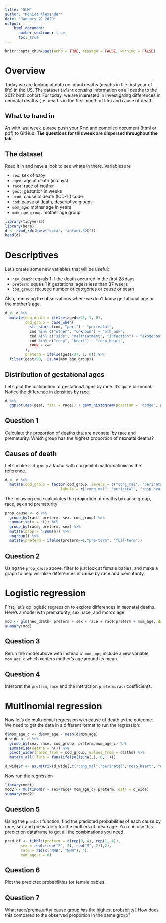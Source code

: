 ```yaml
---
title: "GLM"
author: "Monica Alexander"
date: "January 22 2020"
output: 
    html_document:
      number_sections: true
      toc: true
---
```


```r
knitr::opts_chunk$set(echo = TRUE, message = FALSE, warning = FALSE)
```

# Overview

Today we are looking at data on infant deaths (deaths in the first year of life) in the US. The dataset `infant` contains information on all deaths to the 2012 birth cohort. For today, we are interested in investigating differences in neonatal deaths (i.e. deaths in the first month of life) and cause of death. 

## What to hand in

As with last week, please push your Rmd and compiled document (html or pdf) to GitHub. **The questions for this week are dispersed throughout the lab.**

## The dataset

Read it in and have a look to see what's in there. Variables are

- `sex`: sex of baby
- `aged`: age at death (in days)
- `race`: race of mother
- `gest`: gestation in weeks
- `ucod`: cause of death (ICD-10 code)
- `cod`: cause of death, descriptive groups
- `mom_age`: mother age in years
- `mom_age_group`: mother age group

```r
library(tidyverse)
library(here)
d <- read_rds(here("data", "infant.RDS"))
head(d)
```


# Descriptives

Let's create some new variables that will be useful:

- `neo_death`: equals 1 if the death occurred in the first 28 days
- `preterm`: equals 1 if gestational age is less than 37 weeks
- `cod_group`: reduced number of categories of cause of death

Also, removing the observations where we don't know gestational age or the mother's age.

```r
d <- d %>% 
  mutate(neo_death = ifelse(aged<=28, 1, 0),
         cod_group = case_when(
           str_starts(cod, "peri") ~ "perinatal",
           cod %in% c("other", "unknown") ~ "oth_unk",
           cod %in% c("sids", "maltreatment", "infection") ~ "exogenous",
           cod %in% c("resp", "heart") ~ "resp_heart",
           TRUE ~ cod
         ),
         preterm = ifelse(gest<37, 1, 0)) %>% 
  filter(gest<99, !is.na(mom_age_group))
```

## Distribution of gestational ages

Let's plot the distribution of gestational ages by race. It's quite bi-modal. Notice the difference in densities by race. 

```r
d %>% 
  ggplot(aes(gest, fill = race)) + geom_histogram(position = 'dodge', aes(y = ..density..))
```

## Question 1

Calculate the proportion of deaths that are neonatal by race and prematurity. Which group has the highest proportion of neonatal deaths?

## Causes of death

Let's make `cod_group` a factor with congenital malformations as the reference.

```r
d <- d %>% 
  mutate(cod_group = factor(cod_group, levels = c("cong_mal", "perinatal", "resp_heart", "exogenous", "oth_unk"),
                         labels = c("cong_mal", "perinatal", "resp_heart", "exogenous", "oth_unk")))
```

The following code calculates the proportion of deaths by cause group, race, sex and prematurity

```r
prop_cause <- d %>% 
  group_by(race, preterm, sex, cod_group) %>% 
  summarise(n = n()) %>% 
  group_by(race, preterm, sex) %>% 
  mutate(prop = n/sum(n)) %>% 
  ungroup() %>% 
  mutate(preterm = ifelse(preterm==1,"pre-term", "full-term"))
```


## Question 2

Using the `prop_cause` above, filter to just look at female babies, and make a graph to help visualize differences in cause by race and prematurity. 


# Logistic regression

First, let's do logistic regression to explore differences in neonatal deaths. Here's a  model with prematurity, sex, race, and mom's age

```r
mod <- glm(neo_death~ preterm + sex + race + race:preterm + mom_age, data = d, family = binomial)
summary(mod)
```


## Question 3

Rerun the model above with instead of `mom_age`, include a new variable `mom_age_c` which centers mother's age around its mean. 

## Question 4

Interpret the `preterm`, `race` and the interaction `preterm:race` coefficients. 

# Multinomial regression

Now let's do multinomial regression with cause of death as the outcome. We need to get the data in a different format to run the regression:

```r
d$mom_age_c <- d$mom_age - mean(d$mom_age)
d_wide <- d %>% 
  group_by(sex, race, cod_group, preterm,mom_age_c) %>% 
  summarise(deaths = n()) %>% 
  pivot_wider(names_from = cod_group, values_from = deaths) %>% 
  mutate_all(.funs = funs(ifelse(is.na(.), 0, .)))

d_wide$Y <- as.matrix(d_wide[,c("cong_mal","perinatal","resp_heart", "exogenous", "oth_unk")])
```

Now run the regression

```r
library(nnet)
mod2 <- multinom(Y ~ sex+race+ mom_age_c+ preterm, data = d_wide)
summary(mod2)
```

## Question 5

Using the `predict` function, find the predicted probabilities of each cause by race, sex and prematurity for the mothers of mean age. You can use this prediction dataframe to get all the combinations you need.

```r
pred_df <- tibble(preterm = c(rep(0, 4), rep(1, 4)),
       sex = rep(c(rep("F", 2), rep("M", 2)),2),
       race = rep(c("NHB", "NHW"), 4), 
       mom_age_c = 0)
```


## Question 6

Plot the predicted probabilities for female babies. 

## Question 7

What race/prematurity/ cause group has the highest probability? How does this compared to the observed proportion in the same group?